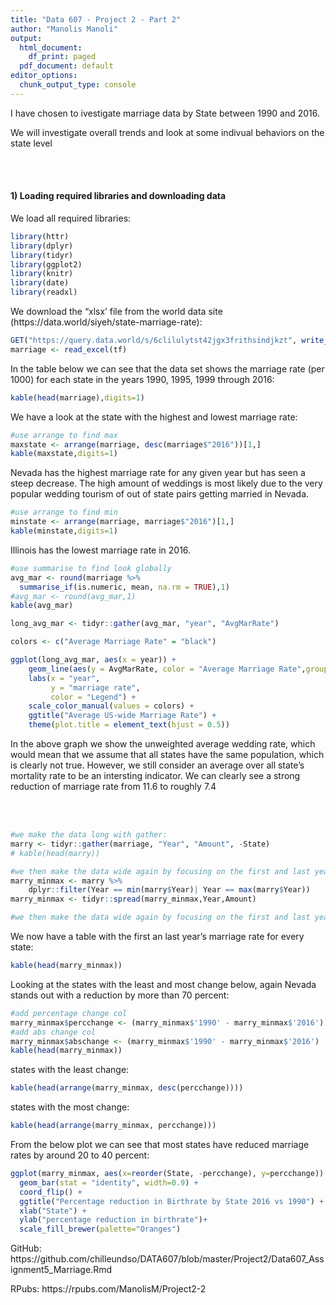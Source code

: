 ---
title: "Data 607 - Project 2 - Part 2"
author: "Manolis Manoli"
output:
  html_document:
    df_print: paged
  pdf_document: default
editor_options:
  chunk_output_type: console
---


I have chosen to ivestigate marriage data by State between 1990 and 2016.


We will investigate overall trends and look at some indivual behaviors on the state level

  <br>
  <br>
   
#### 1) Loading required libraries and downloading data

We load all required libraries:

```{r load_libraries, eval=TRUE, results='hide',message=F}
library(httr)
library(dplyr)
library(tidyr)
library(ggplot2)
library(knitr)
library(date)
library(readxl)
```

We download the "xlsx' file from the world data site (https://data.world/siyeh/state-marriage-rate):

```{r data_download,eval=TRUE,results=F}
GET("https://query.data.world/s/6clilulytst42jgx3frithsindjkzt", write_disk(tf <- tempfile(fileext = ".xlsx")))
marriage <- read_excel(tf)
```

In the table below we can see that the data set shows the marriage rate (per 1000) for each state in the years 1990, 1995, 1999 through 2016:
```{r raw_data,eval=TRUE}
kable(head(marriage),digits=1)
```

We have a look at the state with the highest and lowest marriage rate:
```{r maxdata,eval=TRUE}
#use arrange to find max
maxstate <- arrange(marriage, desc(marriage$"2016"))[1,]
kable(maxstate,digits=1)
```

Nevada has the highest marriage rate for any given year but has seen a steep decrease. The high amount of weddings is most likely due to the very popular wedding tourism of out of state pairs getting married in Nevada.

```{r mindata,eval=TRUE}
#use arrange to find min
minstate <- arrange(marriage, marriage$"2016")[1,]
kable(minstate,digits=1)
```

Illinois has the lowest marriage rate in 2016.

```{r total,eval=TRUE}
#use summarise to find look globally
avg_mar <- round(marriage %>%
  summarise_if(is.numeric, mean, na.rm = TRUE),1)
#avg_mar <- round(avg_mar,1)
kable(avg_mar)

long_avg_mar <- tidyr::gather(avg_mar, "year", "AvgMarRate")

```

```{r marry_avg_plot,eval=TRUE,fig.width=10,fig.height=4}
colors <- c("Average Marriage Rate" = "black")

ggplot(long_avg_mar, aes(x = year)) +
    geom_line(aes(y = AvgMarRate, color = "Average Marriage Rate",group = 1), size = 1.2) +
    labs(x = "year",
         y = "marriage rate",
         color = "Legend") +
    scale_color_manual(values = colors) +
    ggtitle("Average US-wide Marriage Rate") +
    theme(plot.title = element_text(hjust = 0.5))
```

In the above graph we show the unweighted average wedding rate, which would mean that we assume that all states have the same population, which is clearly not true. However, we still consider an average over all state's mortality rate to be an intersting indicator.
We can clearly see a strong reduction of marriage rate from 11.6 to roughly 7.4

<br>
<br>

```{r wide_to_long,eval=TRUE}
#we make the data long with gather:
marry <- tidyr::gather(marriage, "Year", "Amount", -State)
# kable(head(marry))
```
```{r first_last_year,eval=TRUE}
#we then make the data wide again by focusing on the first and last year of our data series (1990 and 2016)
marry_minmax <- marry %>% 
    dplyr::filter(Year == min(marry$Year)| Year == max(marry$Year))
marry_minmax <- tidyr::spread(marry_minmax,Year,Amount)

#we then make the data wide again by focusing on the first and last year of our data series (1990 and 2016)
```

We now have a table with the first an last year's marriage rate for every state:

```{r first_last_year2,eval=TRUE}
kable(head(marry_minmax))
```

Looking at the states with the least and most change below, again Nevada stands out with a reduction by more than 70 percent:

```{r min_max2,eval=TRUE}
#add percentage change col
marry_minmax$percchange <- (marry_minmax$'1990' - marry_minmax$'2016') / marry_minmax$'1990'
#add abs change col
marry_minmax$abschange <- (marry_minmax$'1990' - marry_minmax$'2016')
kable(head(marry_minmax))
```

states with the least change:
```{r min_max3,eval=TRUE, fig.height=6}
kable(head(arrange(marry_minmax, desc(percchange))))
```

states with the most change:
```{r min_max4,eval=TRUE, fig.height=6}
kable(head(arrange(marry_minmax, percchange)))
```

From the below plot we can see that most states have reduced marriage rates by around 20 to 40 percent:

```{r plotmax,eval=TRUE, fig.height=6}


ggplot(marry_minmax, aes(x=reorder(State, -percchange), y=percchange)) + 
  geom_bar(stat = "identity", width=0.9) +
  coord_flip() +
  ggtitle("Percentage reduction in Birthrate by State 2016 vs 1990") +
  xlab("State") + 
  ylab("percentage reduction in birthrate")+
  scale_fill_brewer(palette="Oranges")


```



GitHub:
https://github.com/chilleundso/DATA607/blob/master/Project2/Data607_Assignment5_Marriage.Rmd

RPubs:
https://rpubs.com/ManolisM/Project2-2
